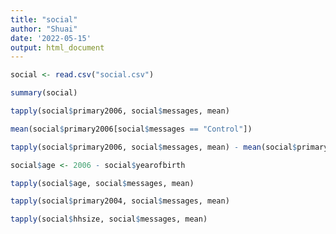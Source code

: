 ---
title: "social"
author: "Shuai"
date: '2022-05-15'
output: html_document
---

```{r}
social <- read.csv("social.csv")

summary(social)
```
```{r}
tapply(social$primary2006, social$messages, mean)
```
```{r}
mean(social$primary2006[social$messages == "Control"])
```

```{r}
tapply(social$primary2006, social$messages, mean) - mean(social$primary2006[social$messages == "Control"])
```

```{r}
social$age <- 2006 - social$yearofbirth

tapply(social$age, social$messages, mean)
```

```{r}
tapply(social$primary2004, social$messages, mean)
```

```{r}
tapply(social$hhsize, social$messages, mean)
```


